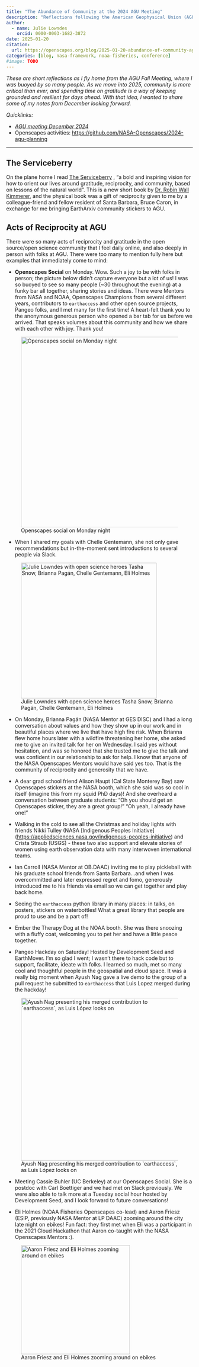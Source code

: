 ```yaml
---
title: "The Abundance of Community at the 2024 AGU Meeting"
description: "Reflections following the American Geophysical Union (AGU) Fall Meeting, December 2024."
author: 
  - name: Julie Lowndes
    orcid: 0000-0003-1682-3872
date: 2025-01-20
citation: 
  url: https://openscapes.org/blog/2025-01-20-abundance-of-community-agu
categories: [blog, nasa-framework, noaa-fisheries, conference]
#image: TODO
---
```


*These are short reflections as I fly home from the AGU Fall Meeting, where I was buoyed by so many people. As we move into 2025, community is more critical than ever, and spending time on gratitude is a way of keeping grounded and resilient for days ahead. With that idea, I wanted to share some of my notes from December looking forward.*

*Quicklinks:*

-   [*AGU meeting December 2024*](https://www.agu.org/annual-meeting)
-   Openscapes activities: [https://github.com/NASA-Openscapes/2024-agu-planning](https://github.com/NASA-Openscapes/2024-agu-planning/)

------------------------------------------------------------------------

## The Serviceberry

On the plane home I read [The Serviceberry](https://www.robinwallkimmerer.com/books) , "a bold and inspiring vision for how to orient our lives around gratitude, reciprocity, and community, based on lessons of the natural world". This is a new short book by [Dr. Robin Wall Kimmerer](https://www.robinwallkimmerer.com/), and the physical book was a gift of reciprocity given to me by a colleague-friend and fellow resident of Santa Barbara, Bruce Caron, in exchange for me bringing EarthArxiv community stickers to AGU.

## Acts of Reciprocity at AGU

There were so many acts of reciprocity and gratitude in the open source/open science community that I feel daily online, and also deeply in person with folks at AGU. There were too many to mention fully here but examples that immediately come to mind:

-   **Openscapes Social** on Monday. Wow. Such a joy to be with folks in person; the picture below didn’t capture everyone but a lot of us! I was so buoyed to see so many people (\~30 throughout the evening) at a funky bar all together, sharing stories and ideas. There were Mentors from NASA and NOAA, Openscapes Champions from several different years, contributors to `earthaccess` and other open source projects, Pangeo folks, and I met many for the first time! A heart-felt thank you to the anonymous generous person who opened a bar tab for us before we arrived. That speaks volumes about this community and how we share with each other with joy. Thank you!

![Openscapes social on Monday night](Openscapes-Social-AGU-2024.jpg){fig-align="center" width="514"}

-   When I shared my goals with Chelle Gentemann, she not only gave recommendations but in-the-moment sent introductions to several people via Slack.

![Julie Lowndes with open science heroes Tasha Snow, Brianna Pagán, Chelle Gentemann, Eli Holmes](open-sci-heroines-agu2024.jpg){fig-align="center" width="366"}

-   On Monday, Brianna Pagán (NASA Mentor at GES DISC) and I had a long conversation about values and how they show up in our work and in beautiful places where we live that have high fire risk. When Brianna flew home hours later with a wildfire threatening her home, she asked me to give an invited talk for her on Wednesday. I said yes without hesitation, and was so honored that she trusted me to give the talk and was confident in our relationship to ask for help. I know that anyone of the NASA Openscapes Mentors would have said yes too. That is the community of reciprocity and generosity that we have.

-   A dear grad school friend Alison Haupt (Cal State Monterey Bay) saw Openscapes stickers at the NASA booth, which she said was so cool in itself (imagine this from my squid PhD days)! And she overheard a conversation between graduate students: "Oh you should get an Openscapes sticker, they are a great group!" "Oh yeah, I already have one!"

-   Walking in the cold to see all the Christmas and holiday lights with friends Nikki Tulley (NASA \[Indigenous Peoples Initiative\](<https://appliedsciences.nasa.gov/indigenous-peoples-initiative>) and Crista Straub (USGS) - these two also support and elevate stories of women using earth observation data with many interwoven international teams.

-   Ian Carroll (NASA Mentor at OB.DAAC) inviting me to play pickleball with his graduate school friends from Santa Barbara...and when I was overcommitted and later expressed regret and fomo, generously introduced me to his friends via email so we can get together and play back home.

-   Seeing the `earthaccess` python library in many places: in talks, on posters, stickers on waterbottles! What a great library that people are proud to use and be a part of!

-   Ember the Therapy Dog at the NOAA booth. She was there snoozing with a fluffy coat, welcoming you to pet her and have a little peace together.

-   Pangeo Hackday on Saturday! Hosted by Development Seed and EarthMover. I'm so glad I went; I wasn't there to hack code but to support, facilitate, ideate with folks. I learned so much, met so many cool and thoughtful people in the geospatial and cloud space. It was a really big moment when Ayush Nag gave a live demo to the group of a pull request he submitted to `earthaccess` that Luis Lopez merged during the hackday!

![Ayush Nag presenting his merged contribution to \`earthaccess\`, as Luis López looks on](ayush-nag-luis-lopez-demo-earthaccess.jpg){fig-align="center" width="439"}

-   Meeting Cassie Buhler (UC Berkeley) at our Openscapes Social. She is a postdoc with Carl Boettiger and we had met on Slack previously. We were also able to talk more at a Tuesday social hour hosted by Development Seed, and I look forward to future conversations!

-   Eli Holmes (NOAA Fisheries Openscapes co-lead) and Aaron Friesz (ESIP, previously NASA Mentor at LP DAAC) zooming around the city late night on ebikes! Fun fact: they first met when Eli was a participant in the 2021 Cloud Hackathon that Aaron co-taught with the NASA Openscapes Mentors :).

![Aaron Friesz and Eli Holmes zooming around on ebikes](eli-aaron-citibikes-agu2024.jpg){fig-align="center" width="294"}
